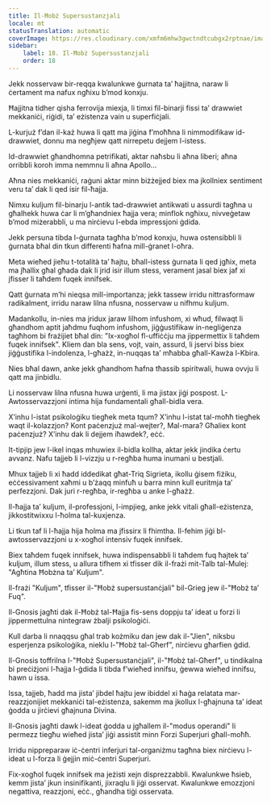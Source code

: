```yaml
---
title: Il-Ħobż Supersustanzjali
locale: mt
statusTranslation: automatic
coverImage: https://res.cloudinary.com/xmfm6mhw3gwctndtcubgx2rptnae/image/upload/v1740468922/small_cover_tratado_de_psicologia_revolucionaria_a4c0dca4e0.webp
sidebar:
    label: 18. Il-Ħobż Supersustanzjali
    order: 18
---
```

Jekk nosservaw bir-reqqa kwalunkwe ġurnata ta’ ħajjitna, naraw li ċertament ma nafux ngħixu b’mod konxju.

Ħajjitna tidher qisha ferrovija miexja, li timxi fil-binarji fissi ta’ drawwiet mekkaniċi, riġidi, ta’ eżistenza vain u superfiċjali.

L-kurjuż f’dan il-każ huwa li qatt ma jiġina f’moħħna li nimmodifikaw id-drawwiet, donnu ma negħjew qatt nirrepetu dejjem l-istess.

Id-drawwiet għandhomna petrifikati, aktar naħsbu li aħna liberi; aħna orribbli koroh imma nemmnu li aħna Apollo...

Aħna nies mekkaniċi, raġuni aktar minn biżżejjed biex ma jkollniex sentiment veru ta’ dak li qed isir fil-ħajja.

Nimxu kuljum fil-binarju l-antik tad-drawwiet antikwati u assurdi tagħna u għalhekk huwa ċar li m’għandniex ħajja vera; minflok ngħixu, nivveġetaw b’mod miżerabbli, u ma nirċievu l-ebda impressjoni ġdida.

Jekk persuna tibda l-ġurnata tagħha b’mod konxju, huwa ostensibbli li ġurnata bħal din tkun differenti ħafna mill-ġranet l-oħra.

Meta wieħed jieħu t-totalità ta’ ħajtu, bħall-istess ġurnata li qed jgħix, meta ma jħallix għal għada dak li jrid isir illum stess, verament jasal biex jaf xi jfisser li taħdem fuqek innifsek.

Qatt ġurnata m’hi nieqsa mill-importanza; jekk tassew irridu nittrasformaw radikalment, irridu naraw lilna nfusna, nosservaw u nifhmu kuljum.

Madankollu, in-nies ma jridux jaraw lilhom infushom, xi wħud, filwaqt li għandhom aptit jaħdmu fuqhom infushom, jiġġustifikaw in-negliġenza tagħhom bi frażijiet bħal din: "Ix-xogħol fl-uffiċċju ma jippermettix li taħdem fuqek innifsek". Kliem dan bla sens, vojt, vain, assurd, li jservi biss biex jiġġustifika l-indolenza, l-għażż, in-nuqqas ta’ mħabba għall-Kawża l-Kbira.

Nies bħal dawn, anke jekk għandhom ħafna tħassib spiritwali, huwa ovvju li qatt ma jinbidlu.

Li nosservaw lilna nfusna huwa urġenti, li ma jistax jiġi pospost. L-Awtosservazzjoni intima hija fundamentali għall-bidla vera.

X’inhu l-istat psikoloġiku tiegħek meta tqum? X’inhu l-istat tal-moħħ tiegħek waqt il-kolazzjon? Kont paċenzjuż mal-wejter?, Mal-mara? Għaliex kont paċenzjuż? X’inhu dak li dejjem iħawdek?, eċċ.

It-tipjip jew l-ikel inqas mhuwiex il-bidla kollha, aktar jekk jindika ċertu avvanz. Nafu tajjeb li l-vizzju u r-regħba huma inumani u bestjali.

Mhux tajjeb li xi ħadd iddedikat għat-Triq Sigrieta, ikollu ġisem fiżiku, eċċessivament xaħmi u b’żaqq minfuħ u barra minn kull euritmja ta’ perfezzjoni. Dak juri r-regħba, ir-regħba u anke l-għażż.

Il-ħajja ta’ kuljum, il-professjoni, l-impjieg, anke jekk vitali għall-eżistenza, jikkostitwixxu l-ħolma tal-kuxjenza.

Li tkun taf li l-ħajja hija ħolma ma jfissirx li fhimtha. Il-fehim jiġi bl-awtosservazzjoni u x-xogħol intensiv fuqek innifsek.

Biex taħdem fuqek innifsek, huwa indispensabbli li taħdem fuq ħajtek ta’ kuljum, illum stess, u allura tifhem xi tfisser dik il-frażi mit-Talb tal-Mulej: "Agħtina Ħobżna ta’ Kuljum".

Il-frażi "Kuljum", tfisser il-"Ħobż supersustanċjali" bil-Grieg jew il-"Ħobż ta’ Fuq".

Il-Gnosis jagħti dak il-Ħobż tal-Ħajja fis-sens doppju ta’ ideat u forzi li jippermettulna nintegraw żbalji psikoloġiċi.

Kull darba li nnaqqsu għal trab kożmiku dan jew dak il-"Jien", niksbu esperjenza psikoloġika, nieklu l-"Ħobż tal-Għerf", nirċievu għarfien ġdid.

Il-Gnosis toffrilna l-"Ħobż Supersustanċjali", il-"Ħobż tal-Għerf", u tindikalna bi preċiżjoni l-ħajja l-ġdida li tibda f’wieħed innifsu, ġewwa wieħed innifsu, hawn u issa.

Issa, tajjeb, ħadd ma jista’ jibdel ħajtu jew ibiddel xi ħaġa relatata mar-reazzjonijiet mekkaniċi tal-eżistenza, sakemm ma jkollux l-għajnuna ta’ ideat ġodda u jirċievi għajnuna Divina.

Il-Gnosis jagħti dawk l-ideat ġodda u jgħallem il-"modus operandi" li permezz tiegħu wieħed jista’ jiġi assistit minn Forzi Superjuri għall-moħħ.

Irridu nippreparaw iċ-ċentri inferjuri tal-organiżmu tagħna biex nirċievu l-ideat u l-forza li ġejjin miċ-ċentri Superjuri.

Fix-xogħol fuqek innifsek ma jeżisti xejn disprezzabbli. Kwalunkwe ħsieb, kemm jista’ jkun insinifikanti, jixraqlu li jiġi osservat. Kwalunkwe emozzjoni negattiva, reazzjoni, eċċ., għandha tiġi osservata.

